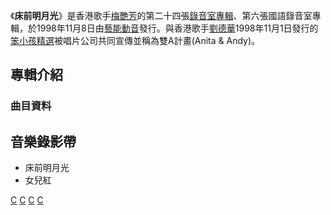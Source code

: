 {{Album infobox | <!-- See Wikipedia:WikiProject_Albums -->
|  Name        = 床前明月光
|  Type        = [[專輯|專輯]]
|  Artist      = [[梅艷芳|梅艷芳]]
|  Cover       = moon-cover.jpg
|  Released    = 1998年11月8日
|  Recorded    = 1998年8月
|  Genre       = [[華語流行音樂|華語流行音樂]]
|  Length      = 
|  Label       = [[藝能動音|藝能動音]]
|  Number      =
|  Producer    = [[李安修|李安修]]、[[陳富榮|陳富榮]]
|  Last album  = [[變奏_(梅艷芳專輯)|變奏]] <br />(1998)
|  This album  = '''床前明月光''' <br />(1998)
|  Next album  = [[Larger_Than_Life_(梅艷芳專輯)|Larger Than Life]] <br />(1999)
}}

《'''床前明月光'''》是香港歌手[[梅艷芳|梅艷芳]]的第二十四張[[錄音室專輯|錄音室專輯]]、第六張國語錄音室專輯，於1998年11月8日由[[藝能動音|藝能動音]]發行。與香港歌手[[劉德華|劉德華]]1998年11月1日發行的[[笨小孩精選|笨小孩精選]]被唱片公司共同宣傳並稱為雙A計畫(Anita & Andy)。

==專輯介紹==
===曲目資料===
{{Tracklist
| collapsed = 
| headline = 
| font_size = 
| total_length = 

| all_writing = 
| all_music = 
| all_lyrics = 
| all_arranger = 
| all_producer = [[李安修|李安修]]、[[陳富榮|陳富榮]]
| all_except = 

| extra_column =

| title1 = 床前明月光
| note1 = 
| longnote1 = 
| music1 = [[陳富榮|陳富榮]]
| lyrics1 = [[李安修|李安修]]<br>[[李白|李白]] (唐詩《靜夜思》)
| arranger1 = [[鍾興民|鍾興民]]
| producer1 = 
| extra1 = 
| length1 = 

| title2 = 女兒紅
| note2 = 
| longnote2 = 
| music2 = 陳富榮
| lyrics2 = [[易家揚|易家揚]]
| arranger2 = [[屠穎|屠穎]]
| producer2 = 
| extra2 = 
| length2 = 

| title3 = 想得開
| note3 = 
| longnote3 = 
| music3 = [[潘協慶|潘協慶]]
| lyrics3 = 潘協慶
| arranger3 = 鍾興民
| producer3 = 
| extra3 = 
| length3 = 

| title4 = 挑剔
| note4 = 
| longnote4 = 
| music4 = [[林建成|林建成]]
| lyrics4 = [[陳樂融|陳樂融]]
| arranger4 = 鍾興民
| producer4 = 
| extra4 = 
| length4 = 

| title5 = 我看著寂寞長大
| note5 = 
| longnote5 = 
| music5 = [[黃中原|黃中原]]
| lyrics5 = [[姚謙|姚謙]]
| arranger5 = 屠穎
| producer5 = 
| extra5 = 
| length5 = 

| title6 = 眼中釘
| note6 = 
| longnote6 = 
| music6 = [[吳旭文|吳旭文]]
| lyrics6 = 吳旭文
| arranger6 = [[倫永亮|倫永亮]]
| producer6 = 
| extra6 = 
| length6 = 

| title7 = 愛上狼的羊
| note7 = 
| longnote7 = 
| music7 = 潘協慶
| lyrics7 = [[姚若龍|姚若龍]]
| arranger7 = [[鮑比達|鮑比達]]
| producer7 = 
| extra7 = 
| length7 = 

| title8 = 飄零
| note8 = 
| longnote8 = 
| music8 = [[李子恆|李子恆]]
| lyrics8 = 李子恆
| arranger8 = [[何國杰|何國杰]]
| producer8 = 
| extra8 = 
| length8 = 

| title9 = 東西
| note9 = 
| longnote9 = 
| music9 = [[蔡議樟|蔡議樟]]
| lyrics9 = 易家揚
| arranger9 = 屠穎
| producer9 = 
| extra9 = 
| length9 = 

| title10 = 空城 
| note10 = 
| longnote10 = 
| music10 = [[陳建寧|陳建寧]]<br>[[陳政卿|陳政卿]]
| lyrics10 = [[厲曼婷|厲曼婷]]
| arranger10 = [[王豫民|王豫民]]
| producer10 = 
| extra10 = 
| length10 = 
}}

<!-- ==發行版本== -->

==音樂錄影帶==
* 床前明月光
* 女兒紅

<!-- ==製作團隊== -->
<!-- ==成績== -->
<!-- ==參考資料== -->
<!-- ==外部連結== -->

{{梅艷芳}}

[[Category:梅艷芳音樂專輯|C]]
[[Category:1998年音樂專輯|C]]
[[Category:台灣音樂專輯|C]]
[[Category:流行音樂專輯|C]]